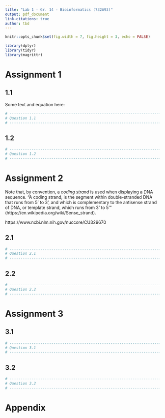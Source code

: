 ```yaml
---
title: "Lab 1 - Gr. 14 - Bioinformatics (732A93)"
output: pdf_document
link-citations: true
author: tbd
---
```


```r

knitr::opts_chunk$set(fig.width = 7, fig.height = 3, echo = FALSE) 

library(dplyr)
library(tidyr)
library(magrittr)

```

# Assignment 1

## 1.1

Some text and equation here: 

\begin{equation}
  S = \sqrt{\frac{\sum_{r,s}(d_{rs} - \hat{d}_{rs})^2}{\sum_{r,s} d_{rs}^2}}.
\end{equation}


```r
# ------------------------------------------------------------------------------
# Question 1.1
# ------------------------------------------------------------------------------

```

## 1.2

```r
# ------------------------------------------------------------------------------
# Question 1.2
# ------------------------------------------------------------------------------

```

# Assignment 2

Note that, by convention, a *coding strand* is used when displaying a DNA sequence.
"A coding strand, is the segment within double-stranded DNA that runs from 5' to 3', and which is complementary to the antisense strand of DNA, or template strand, which runs from 3' to 5'" (https://en.wikipedia.org/wiki/Sense_strand).

https://www.ncbi.nlm.nih.gov/nuccore/CU329670


## 2.1

```r
# ------------------------------------------------------------------------------
# Question 2.1
# ------------------------------------------------------------------------------

```

## 2.2

```r
# ------------------------------------------------------------------------------
# Question 2.2
# ------------------------------------------------------------------------------

```

# Assignment 3

## 3.1

```r
# ------------------------------------------------------------------------------
# Question 3.1
# ------------------------------------------------------------------------------

```

## 3.2

```r
# ------------------------------------------------------------------------------
# Question 3.2
# ------------------------------------------------------------------------------

```

# Appendix

```r

```